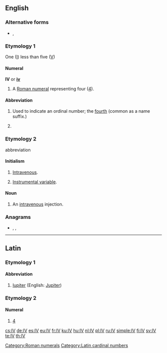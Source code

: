{{see also|-iv}}
==English==

===Alternative forms===
* {{l|en|iv}}, {{l|en|IIII}}

===Etymology 1===
One ([[I]]) less than five ([[V]])

====Numeral====
'''IV''' or '''[[iv]]'''

# A [[Roman numeral]] representing four ([[four|4]]).

====Abbreviation====
{{rfc-header|Abbreviation}}
{{head|en|abbreviation}}

# Used to indicate an ordinal number; the [[fourth]] (common as a name suffix.)
# {{lb|en|inorganic chemistry}} {{non-gloss definition|Specifying an oxidation state of 4}}

===Etymology 2===
abbreviation

====Initialism====
{{rfc-header|Initialism}}
{{head|en|initialism}}

# {{label|en|medicine}} [[intravenous|Intravenous]].
# {{label|en|statistics}} [[instrumental variable|Instrumental variable]].

====Noun====
{{en-noun}}

# {{label|en|medicine}} An [[intravenous]] injection.

===Anagrams===
* {{l|en|V.I.}}, {{l|en|Vi}}, {{l|en|vi}}

[[Category:Roman numerals]]

----

==Latin==

===Etymology 1===

====Abbreviation====
{{rfc-header|Abbreviation}}
{{head|la|abbreviation}}

# [[Iupiter]] (English: [[Jupiter]])

===Etymology 2===

====Numeral====
{{head|la|numeral}}

# [[4]]
[[Category:Latin cardinal numbers]]

[[cs:IV]]
[[de:IV]]
[[es:IV]]
[[eu:IV]]
[[fr:IV]]
[[ku:IV]]
[[hu:IV]]
[[nl:IV]]
[[pl:IV]]
[[ru:IV]]
[[simple:IV]]
[[fi:IV]]
[[sv:IV]]
[[te:IV]]
[[th:IV]]